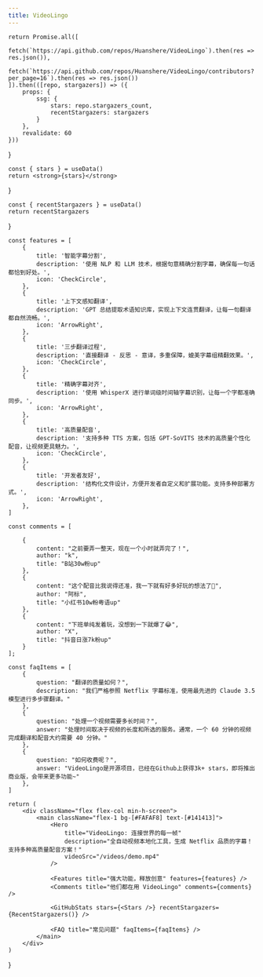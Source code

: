 ```yaml
---
title: VideoLingo
---
```



 
    return Promise.all([
        fetch(`https://api.github.com/repos/Huanshere/VideoLingo`).then(res => res.json()),
        fetch(`https://api.github.com/repos/Huanshere/VideoLingo/contributors?per_page=16`).then(res => res.json())
    ]).then(([repo, stargazers]) => ({
        props: {
            ssg: {
                stars: repo.stargazers_count,
                recentStargazers: stargazers
            }
        },
        revalidate: 60
    }))
}

    const { stars } = useData()
    return <strong>{stars}</strong>
}

    const { recentStargazers } = useData()
    return recentStargazers
}

    const features = [
        {
            title: '智能字幕分割',
            description: '使用 NLP 和 LLM 技术，根据句意精确分割字幕，确保每一句话都恰到好处。',
            icon: 'CheckCircle',
        },
        {
            title: '上下文感知翻译',
            description: 'GPT 总结提取术语知识库，实现上下文连贯翻译，让每一句翻译都自然流畅。',
            icon: 'ArrowRight',
        },
        {
            title: '三步翻译过程',
            description: '直接翻译 - 反思 - 意译，多重保障，媲美字幕组精翻效果。',
            icon: 'CheckCircle',
        },
        {
            title: '精确字幕对齐',
            description: '使用 WhisperX 进行单词级时间轴字幕识别，让每一个字都准确同步。',
            icon: 'ArrowRight',
        },
        {
            title: '高质量配音',
            description: '支持多种 TTS 方案，包括 GPT-SoVITS 技术的高质量个性化配音，让视频更具魅力。',
            icon: 'CheckCircle',
        },
        {
            title: '开发者友好',
            description: '结构化文件设计，方便开发者自定义和扩展功能。支持多种部署方式。',
            icon: 'ArrowRight',
        },
    ]

    const comments = [

        {
            content: "之前要弄一整天，现在一个小时就弄完了！",
            author: "k",
            title: "B站30w粉up"
        },
        {
            content: "这个配音比我说得还准，我一下就有好多好玩的想法了🤩",
            author: "阿标",
            title: "小红书10w粉粤语up"
        },
        {
            content: "下班单纯发着玩，没想到一下就爆了😂",
            author: "X",
            title: "抖音日涨7k粉up"
        }
    ];

    const faqItems = [
        {
            question: "翻译的质量如何？",
            description: "我们严格参照 Netflix 字幕标准，使用最先进的 Claude 3.5 模型进行多步骤翻译。"
        },
        {
            question: "处理一个视频需要多长时间？",
            answer: "处理时间取决于视频的长度和所选的服务。通常，一个 60 分钟的视频完成翻译和配音大约需要 40 分钟。"
        },
        {
            question: "如何收费呢？",
            answer: "VideoLingo是开源项目，已经在Github上获得3k+ stars，即将推出商业版，会带来更多功能~"
        },
    ]

    return (
        <div className="flex flex-col min-h-screen">
            <main className="flex-1 bg-[#FAFAF8] text-[#141413]">
                <Hero
                    title="VideoLingo: 连接世界的每一帧"
                    description="全自动视频本地化工具，生成 Netflix 品质的字幕！支持多种高质量配音方案！"
                    videoSrc="/videos/demo.mp4"
                />

                <Features title="强大功能，释放创意" features={features} />
                <Comments title="他们都在用 VideoLingo" comments={comments} />

                <GitHubStats stars={<Stars />} recentStargazers={RecentStargazers()} />

                <FAQ title="常见问题" faqItems={faqItems} />
            </main>
        </div>
    )

}
